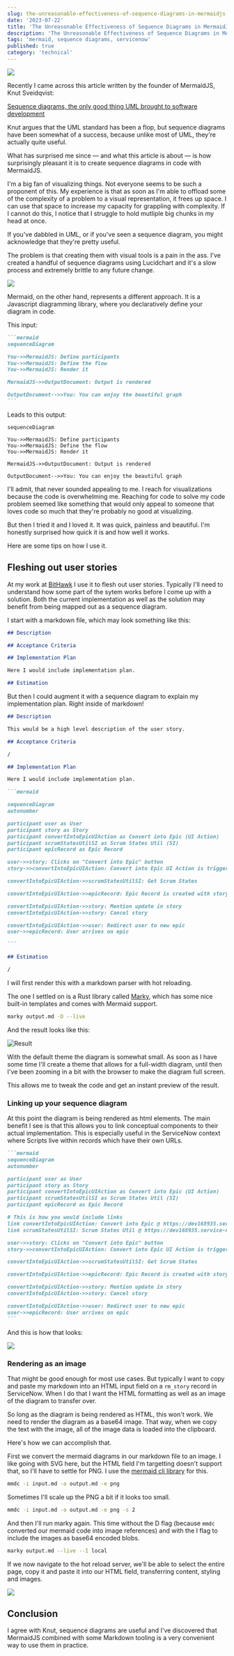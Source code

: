 ```yaml
---
slug: the-unreasonable-effectiveness-of-sequence-diagrams-in-mermaidjs
date: '2023-07-22'
title: 'The Unreasonable Effectiveness of Sequence Diagrams in MermaidJS'
description: 'The Unreasonable Effectiveness of Sequence Diagrams in MermaidJS'
tags: 'mermaid, sequence diagrams, servicenow'
published: true
category: 'technical'
---
```



![](./images/20230722225447.png)

Recently I came across this article written by the founder of MermaidJS, Knut Sveidqvist:

[Sequence diagrams, the only good thing UML brought to software development](https://www.mermaidchart.com/blog/posts/sequence-diagrams-the-good-thing-uml-brought-to-software-development)

Knut argues that the UML standard has been a flop, but sequence diagrams have been somewhat of a success, because unlike most of UML, they're actually quite useful.

What has surprised me since — and what this article is about — is how surprisingly pleasant it is to create sequence diagrams in code with MermaidJS.

I'm a big fan of visualizing things. Not everyone seems to be such a proponent of this. My experience is that as soon as I'm able to offload some of the complexity of a problem to a visual representation, it frees up space. I can use that space to increase my capacity for grappling with complexity. If I cannot do this, I notice that I struggle to hold mutliple big chunks in my head at once.

If you've dabbled in UML, or if you've seen a sequence diagram, you might acknowledge that they're pretty useful.

The problem is that creating them with visual tools is a pain in the ass. I've created a handful of sequence diagrams using Lucidchart and it's a slow process and extremely brittle to any future change.

![](./images/20230722154740.png)

Mermaid, on the other hand, represents a different approach. It is a Javascript diagramming library, where you declaratively define your diagram in code.

This input:

````markdown
```mermaid
sequenceDiagram

You->>MermaidJS: Define participants
You->>MermaidJS: Define the flow
You->>MermaidJS: Render it

MermaidJS->>OutputDocument: Output is rendered

OutputDocument-->>You: You can enjoy the beautiful graph
```
````

Leads to this output:

```mermaid
sequenceDiagram

You->>MermaidJS: Define participants
You->>MermaidJS: Define the flow
You->>MermaidJS: Render it

MermaidJS->>OutputDocument: Output is rendered

OutputDocument-->>You: You can enjoy the beautiful graph
```

I'll admit, that never sounded appealing to me. I reach for visualizations because the code is overwhelming me. Reaching for code to solve my code problem seemed like something that would only appeal to someone that loves code so much that they're probably no good at visualizing.

But then I tried it and I loved it. It was quick, painless and beautiful. I'm honestly surprised how quick it is and how well it works.

Here are some tips on how I use it.

## Fleshing out user stories

At my work at [BitHawk](https://bithawk.ch) I use it to flesh out user stories. Typically I'll need to understand how some part of the sytem works before I come up with a solution. Both the current implementation as well as the solution may benefit from being mapped out as a sequence diagram.

I start with a markdown file, which may look something like this:

```md
## Description

## Acceptance Criteria

## Implementation Plan

Here I would include implementation plan.

## Estimation
```

But then I could augment it with a sequence diagram to explain my implementation plan. Right inside of markdown!

````md
## Description

This would be a high level description of the user story.

## Acceptance Criteria

/

## Implementation Plan

Here I would include implementation plan.

```mermaid

sequenceDiagram
autonumber

participant user as User
participant story as Story
participant convertIntoEpicUIAction as Convert into Epic (UI Action)
participant scrumStatesUtilSI as Scrum States Util (SI)
participant epicRecord as Epic Record

user->>story: Clicks on "Convert into Epic" button
story->>convertIntoEpicUIAction: Convert into Epic UI Action is triggered

convertIntoEpicUIAction->>scrumStatesUtilSI: Get Scrum States

convertIntoEpicUIAction->>epicRecord: Epic Record is created with story fields

convertIntoEpicUIAction->>story: Mention update in story
convertIntoEpicUIAction->>story: Cancel story

convertIntoEpicUIAction->>user: Redirect user to new epic
user->>epicRecord: User arrives on epic

```

## Estimation

/
````

I will first render this with a markdown parser with hot reloading.

The one I settled on is a Rust library called [Marky](https://github.com/npm/marky-markdown), which has some nice built-in templates and comes with Mermaid support.

```bash
marky output.md -D --live
```

And the result looks like this:

![Result](./images/20230722171418.png)

With the default theme the diagram is somewhat small. As soon as I have some time I'll create a theme that allows for a full-width diagram, until then I've been zooming in a bit with the browser to make the diagram full screen.

This allows me to tweak the code and get an instant preview of the result.

### Linking up your sequence diagram

At this point the diagram is being rendered as html elements. The main benefit I see is that this allows you to link conceptual components to their actual implementation. This is especially useful in the ServiceNow context where Scripts live within records which have their own URLs.

````markdown {11-13}
```mermaid
sequenceDiagram
autonumber

participant user as User
participant story as Story
participant convertIntoEpicUIAction as Convert into Epic (UI Action)
participant scrumStatesUtilSI as Scrum States Util (SI)
participant epicRecord as Epic Record

# This is how you would include links
link convertIntoEpicUIAction: Convert into Epic @ https://dev168935.service-now.com/nav_to.do?uri=sys_ui_action.do?sys_id=80e97a04ef301000a7450fa3f82256c0
link scrumStatesUtilSI: Scrum States Util @ https://dev168935.service-now.com/nav_to.do?uri=sys_script_include.do?sys_id=30d6f144cb50330078e8dcbcf7076d6c

user->>story: Clicks on "Convert into Epic" button
story->>convertIntoEpicUIAction: Convert into Epic UI Action is triggered

convertIntoEpicUIAction->>scrumStatesUtilSI: Get Scrum States

convertIntoEpicUIAction->>epicRecord: Epic Record is created with story fields

convertIntoEpicUIAction->>story: Mention update in story
convertIntoEpicUIAction->>story: Cancel story

convertIntoEpicUIAction->>user: Redirect user to new epic
user->>epicRecord: User arrives on epic
```
````

And this is how that looks:

![](./images/20230722172930.gif)

### Rendering as an image

That might be good enough for most use cases. But typically I want to copy and paste my markdown into an HTML input field on a `rm_story` record in ServiceNow. When I do that I want the HTML formatting as well as an image of the diagram to transfer over.

So long as the diagram is being rendered as HTML, this won't work. We need to render the diagram as a base64 image. That way, when we copy the text with the image, all of the image data is loaded into the clipboard.

Here's how we can accomplish that.

First we convert the mermaid diagrams in our markdown file to an image. I like going with SVG here, but the HTML field I'm targetting doesn't support that, so I'll have to settle for PNG. I use the [mermaid cli library](https://github.com/mermaid-js/mermaid-cli) for this.

```bash
mmdc -i input.md -o output.md -e png
```

Sometimes I'll scale up the PNG a bit if it looks too small.

```bash
mmdc -i input.md -o output.md -e png -s 2
```

And then I'll run marky again. This time without the D flag (because `mmdc` converted our mermaid code into image references) and with the I flag to include the images as base64 encoded blobs.

```bash
marky output.md --live --I local
```

If we now navigate to the hot reload server, we'll be able to select the entire page, copy it and paste it into our HTML field, transferring content, styling and images.

![](./images/20230722175514.gif)

## Conclusion

I agree with Knut, sequence diagrams are useful and I've discovered that MermaidJS combined with some Markdown tooling is a very convenient way to use them in practice.
